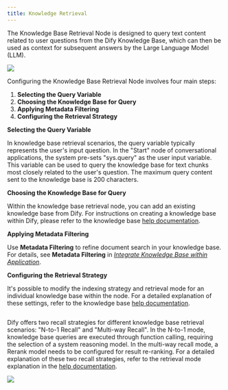 ```yaml
---
title: Knowledge Retrieval
---
```



The Knowledge Base Retrieval Node is designed to query text content related to user questions from the Dify Knowledge Base, which can then be used as context for subsequent answers by the Large Language Model (LLM).

![](https://assets-docs.dify.ai/dify-enterprise-mintlify/en/guides/workflow/node/d90961c6d794d425a8e11df177315188.png)

Configuring the Knowledge Base Retrieval Node involves four main steps:

1. **Selecting the Query Variable**
2. **Choosing the Knowledge Base for Query**
3. **Applying Metadata Filtering**
4. **Configuring the Retrieval Strategy**

**Selecting the Query Variable**

In knowledge base retrieval scenarios, the query variable typically represents the user's input question. In the "Start" node of conversational applications, the system pre-sets "sys.query" as the user input variable. This variable can be used to query the knowledge base for text chunks most closely related to the user's question. The maximum query content sent to the knowledge base is 200 characters.

**Choosing the Knowledge Base for Query**

Within the knowledge base retrieval node, you can add an existing knowledge base from Dify. For instructions on creating a knowledge base within Dify, please refer to the knowledge base [help documentation](/en/guides/knowledge-base/create-knowledge-and-upload-documents).

**Applying Metadata Filtering**

Use **Metadata Filtering** to refine document search in your knowledge base. For details, see **Metadata Filtering** in *[Integrate Knowledge Base within Application](/en/guides/knowledge-base/integrate-knowledge-within-application)*.

**Configuring the Retrieval Strategy**

It's possible to modify the indexing strategy and retrieval mode for an individual knowledge base within the node. For a detailed explanation of these settings, refer to the knowledge base [help documentation](/en/guides/knowledge-base/retrieval-test-and-citation).

<img
src="https://assets-docs.dify.ai/2025/03/fbd43d558f83b355a1b18ac26a253b84.png"
className="mx-auto"
alt=""
/>

Dify offers two recall strategies for different knowledge base retrieval scenarios: "N-to-1 Recall" and "Multi-way Recall". In the N-to-1 mode, knowledge base queries are executed through function calling, requiring the selection of a system reasoning model. In the multi-way recall mode, a Rerank model needs to be configured for result re-ranking. For a detailed explanation of these two recall strategies, refer to the retrieval mode explanation in the [help documentation](/en/guides/knowledge-base/create-knowledge-and-upload-documents#id-5-indexing-methods).

![](https://assets-docs.dify.ai/dify-enterprise-mintlify/en/guides/workflow/node/4a3007cda9dfa50ddac3711693725dce.png)
